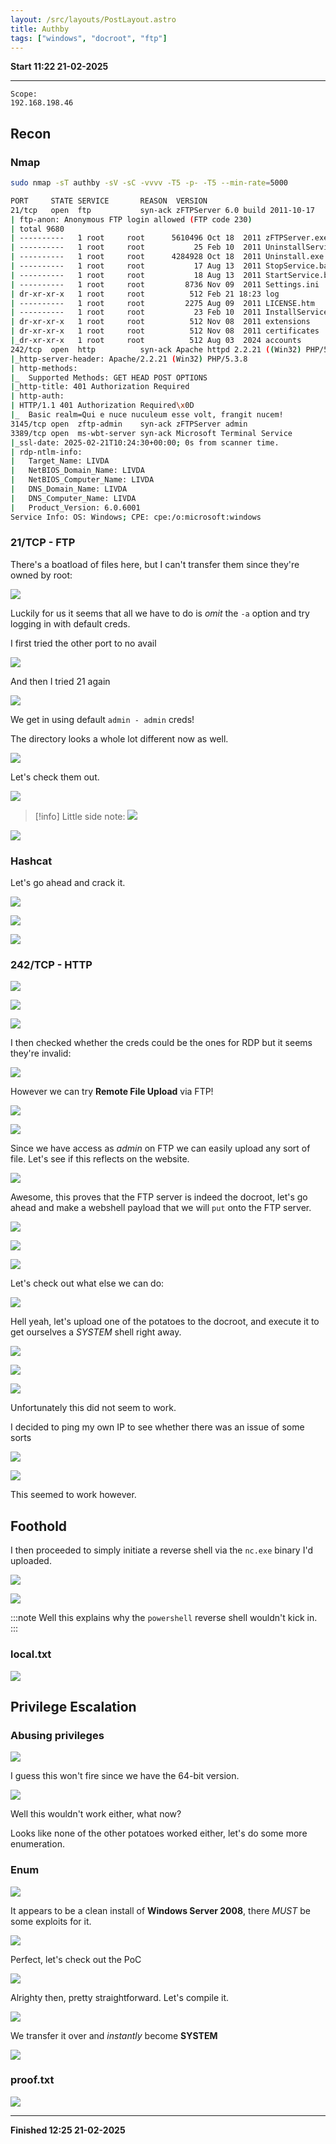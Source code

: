 ```yaml
---
layout: /src/layouts/PostLayout.astro
title: Authby
tags: ["windows", "docroot", "ftp"]
---
```


**Start 11:22 21-02-2025**

---
```
Scope:
192.168.198.46
```
## Recon

### Nmap

```bash
sudo nmap -sT authby -sV -sC -vvvv -T5 -p- -T5 --min-rate=5000

PORT     STATE SERVICE       REASON  VERSION
21/tcp   open  ftp           syn-ack zFTPServer 6.0 build 2011-10-17
| ftp-anon: Anonymous FTP login allowed (FTP code 230)
| total 9680
| ----------   1 root     root      5610496 Oct 18  2011 zFTPServer.exe
| ----------   1 root     root           25 Feb 10  2011 UninstallService.bat
| ----------   1 root     root      4284928 Oct 18  2011 Uninstall.exe
| ----------   1 root     root           17 Aug 13  2011 StopService.bat
| ----------   1 root     root           18 Aug 13  2011 StartService.bat
| ----------   1 root     root         8736 Nov 09  2011 Settings.ini
| dr-xr-xr-x   1 root     root          512 Feb 21 18:23 log
| ----------   1 root     root         2275 Aug 09  2011 LICENSE.htm
| ----------   1 root     root           23 Feb 10  2011 InstallService.bat
| dr-xr-xr-x   1 root     root          512 Nov 08  2011 extensions
| dr-xr-xr-x   1 root     root          512 Nov 08  2011 certificates
|_dr-xr-xr-x   1 root     root          512 Aug 03  2024 accounts
242/tcp  open  http          syn-ack Apache httpd 2.2.21 ((Win32) PHP/5.3.8)
|_http-server-header: Apache/2.2.21 (Win32) PHP/5.3.8
| http-methods: 
|_  Supported Methods: GET HEAD POST OPTIONS
|_http-title: 401 Authorization Required
| http-auth: 
| HTTP/1.1 401 Authorization Required\x0D
|_  Basic realm=Qui e nuce nuculeum esse volt, frangit nucem!
3145/tcp open  zftp-admin    syn-ack zFTPServer admin
3389/tcp open  ms-wbt-server syn-ack Microsoft Terminal Service
|_ssl-date: 2025-02-21T10:24:30+00:00; 0s from scanner time.
| rdp-ntlm-info: 
|   Target_Name: LIVDA
|   NetBIOS_Domain_Name: LIVDA
|   NetBIOS_Computer_Name: LIVDA
|   DNS_Domain_Name: LIVDA
|   DNS_Computer_Name: LIVDA
|   Product_Version: 6.0.6001
Service Info: OS: Windows; CPE: cpe:/o:microsoft:windows
```

### 21/TCP - FTP

There's a boatload of files here, but I can't transfer them since they're owned by root:

![](../../../assets/7a9fcb419814102542207f8a94a88639.png)

Luckily for us it seems that all we have to do is *omit* the `-a` option and try logging in with default creds.

I first tried the other port to no avail

![](../../../assets/cd005275f79c02c3e6999290db2c431b.png)

And then I tried 21 again

![](../../../assets/9756ad71325cc41320e8d47b7449b2e4.png)

We get in using default `admin - admin` creds!

The directory looks a whole lot different now as well.

![](../../../assets/c9843fc77194e5924c086769b1b9d42e.png)

Let's check them out.

![](../../../assets/622e0e98b9635fc814b142bc58d4a214.png)

>[!info]
>Little side note:
>![](../../../assets/183790beaa25a5b4cefec4f186fd564e.png)

![](../../../assets/57e57ff2682b21603d6a9c823c084e89.png)


### Hashcat

Let's go ahead and crack it.

![](../../../assets/0cd735747dc1430d7bc47e3fd820bb2d.png)

![](../../../assets/c82b6f6f557d0dfbb26b5c2d5f8eb546.png)

![](../../../assets/eba2f0a5ec70d8e865d3484f77240e0c.png)


### 242/TCP - HTTP

![](../../../assets/721bd90fdabf7b4c7f3c3768bc9564b2.png)

![](../../../assets/f0543807b0653033284e3f96af98e3e0.png)

![](../../../assets/2d35259150cc4dee0b1160d96b8f7c1e.png)

I then checked whether the creds could be the ones for RDP but it seems they're invalid:

![](../../../assets/e58aaf8cf5c33919d011626d8a5abd26.png)

However we can try **Remote File Upload** via FTP! 

![](../../../assets/5d18637be61391f216e79d58ab3dd375.png)

![](../../../assets/dcd5c7c344faff5356a3664544af5563.png)

Since we have access as *admin* on FTP we can easily upload any sort of file. Let's see if this reflects on the website.

![](../../../assets/a83b45a2880c09ce344113c750fdab55.png)

Awesome, this proves that the FTP server is indeed the docroot, let's go ahead and make a webshell payload that we will `put` onto the FTP server.

![](../../../assets/ceb7f3c200c4d8b9f769089dcab3d473.png)

![](../../../assets/a973038dc6b0c92ab28782bac98fd021.png)

![](../../../assets/0f90c35a7f1942856ab861ad32ef1512.png)

Let's check out what else we can do:

![](../../../assets/cb9ad14dd3d9bcd39aa856f0d253f2df.png)

Hell yeah, let's upload one of the potatoes to the docroot, and execute it to get ourselves a *SYSTEM* shell right away.

![](../../../assets/b69163d1cc0536df6f0daa6caa54967a.png)

![](../../../assets/4f7f0f2062b656cba2aa802ade24f2de.png)

![](../../../assets/a8ced10148eb420eeb055a4fbb698175.png)

Unfortunately this did not seem to work.

I decided to ping my own IP to see whether there was an issue of some sorts

![](../../../assets/3a8fb3c11d45c63e0479623a52b649d5.png)

![](../../../assets/65e45487d7ed38edb8a11b6db719b237.png)

This seemed to work however.


## Foothold

I then proceeded to simply initiate a reverse shell via the `nc.exe` binary I'd uploaded.

![](../../../assets/dccd68c60a0d35a08cd4213502011ec4.png)

![](../../../assets/fa34e2e399f245d2b547a4867d95f76f.png)

:::note
Well this explains why the `powershell` reverse shell wouldn't kick in.
:::

### local.txt

![](../../../assets/4e7dbe95d8b2d9cab643b839c72b9b79.png)


## Privilege Escalation

### Abusing privileges

![](../../../assets/a9e673689601da4497e098d6b19a57ae.png)

I guess this won't fire since we have the 64-bit version.

![](../../../assets/862456c66599e212952a2c60e329ea02.png)

Well this wouldn't work either, what now?

Looks like none of the other potatoes worked either, let's do some more enumeration.


### Enum

![](../../../assets/15ab6dfe42a8fd0d36a95d7a42ef112b.png)

It appears to be a clean install of **Windows Server 2008**, there *MUST* be some exploits for it.

![](../../../assets/0f057a884dbdd9f2df9657918ad6efe1.png)

Perfect, let's check out the PoC

![](../../../assets/069786c39a98759b235a990ceb0718b2.png)

Alrighty then, pretty straightforward. Let's compile it.

![](../../../assets/2c88826071ff4cdc3d0ffc113ba10d58.png)

We transfer it over and *instantly* become **SYSTEM**

![](../../../assets/7e8f9812c34603ef51a16f8b8f7efc59.png)


### proof.txt

![](../../../assets/a2247f5bc3c2d42bac1f33554886b5f3.png)

---

**Finished 12:25 21-02-2025**

[^Links]: [[OSCP Prep]]

